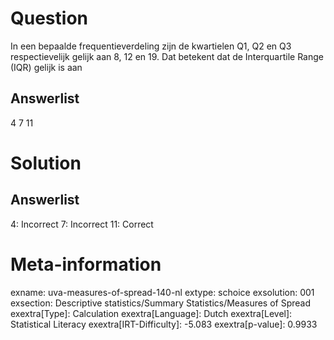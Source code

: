 Question
========

In een bepaalde frequentieverdeling zijn de kwartielen Q1, Q2 en Q3
respectievelijk gelijk aan 8, 12 en 19. Dat betekent dat de
Interquartile Range (IQR) gelijk is aan

Answerlist
----------

4
7
11

Solution
========

Answerlist
----------

4: Incorrect
7: Incorrect
11: Correct

Meta-information
================
exname: uva-measures-of-spread-140-nl
extype: schoice
exsolution: 001
exsection: Descriptive statistics/Summary Statistics/Measures of Spread
exextra[Type]: Calculation
exextra[Language]: Dutch
exextra[Level]: Statistical Literacy
exextra[IRT-Difficulty]: -5.083
exextra[p-value]: 0.9933

